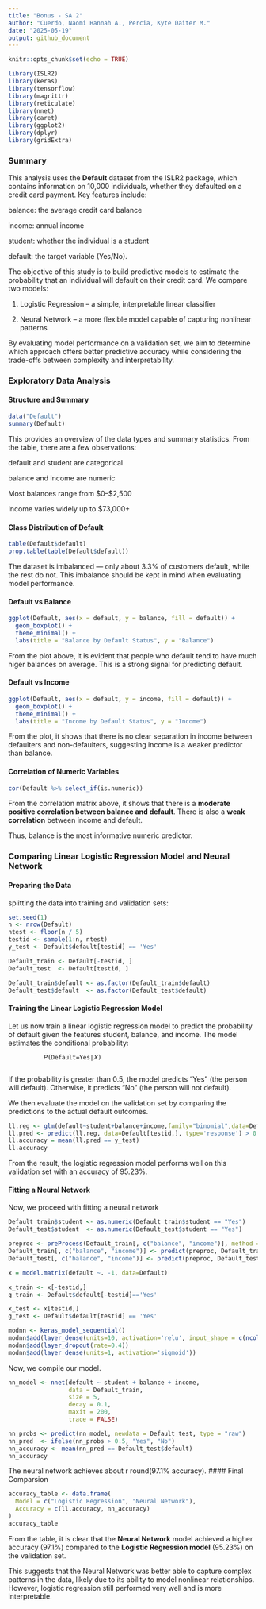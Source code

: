 ---
title: "Bonus - SA 2"
author: "Cuerdo, Naomi Hannah A., Percia, Kyte Daiter M."
date: "2025-05-19"
output: github_document
---

```{r setup, include=FALSE}
knitr::opts_chunk$set(echo = TRUE)
```

```{r libraries}
library(ISLR2)
library(keras)
library(tensorflow)
library(magrittr)
library(reticulate)
library(nnet)
library(caret)
library(ggplot2)
library(dplyr)
library(gridExtra)
```

### Summary
This analysis uses the **Default** dataset from the ISLR2 package, which contains information on 10,000 individuals, whether they defaulted on a credit card payment. Key features include:

balance: the average credit card balance

income: annual income

student: whether the individual is a student

default: the target variable (Yes/No).

The objective of this study is to build predictive models to estimate the probability that an individual will default on their credit card. We compare two models:

1. Logistic Regression – a simple, interpretable linear classifier

2. Neural Network – a more flexible model capable of capturing nonlinear patterns

By evaluating model performance on a validation set, we aim to determine which approach offers better predictive accuracy while considering the trade-offs between complexity and interpretability.

### Exploratory Data Analysis

#### Structure and Summary

```{r default}
data("Default")
summary(Default)

```
This provides an overview of the data types and summary statistics. From the table, there are a few observations:

default and student are categorical

balance and income are numeric

Most balances range from $0–$2,500

Income varies widely up to $73,000+

#### Class Distribution of Default
```{r class distri}
table(Default$default)
prop.table(table(Default$default))

```
The dataset is imbalanced — only about 3.3% of customers default, while the rest do not. This imbalance should be kept in mind when evaluating model performance.

#### Default vs Balance
```{r plot 1}
ggplot(Default, aes(x = default, y = balance, fill = default)) +
  geom_boxplot() +
  theme_minimal() +
  labs(title = "Balance by Default Status", y = "Balance")

```

From the plot above, it is evident that people who default tend to have much higer balances on average. This is a strong signal for predicting default.

#### Default vs Income

```{r plot 2}
ggplot(Default, aes(x = default, y = income, fill = default)) +
  geom_boxplot() +
  theme_minimal() +
  labs(title = "Income by Default Status", y = "Income")

```
From the plot, it shows that there is no clear separation in income between defaulters and non-defaulters, suggesting income is a weaker predictor than balance.

#### Correlation of Numeric Variables
```{r correlation}

cor(Default %>% select_if(is.numeric))

```
From the correlation matrix above, it shows that there is a **moderate positive correlation between balance and default**. There is also a **weak correlation** between income and default.

Thus, balance is the most informative numeric predictor.

### Comparing Linear Logistic Regression Model and Neural Network

#### Preparing the Data

splitting the data into training and validation sets:
```{r split}
set.seed(1)
n <- nrow(Default)
ntest <- floor(n / 5)
testid <- sample(1:n, ntest)
y_test <- Default$default[testid] == 'Yes'

Default_train <- Default[-testid, ]
Default_test  <- Default[testid, ]

Default_train$default <- as.factor(Default_train$default)
Default_test$default  <- as.factor(Default_test$default)

```

#### Training the Linear Logistic Regression Model

Let us now train a linear logistic regression model to predict the probability of default given the features student, balance, and income. The model estimates the conditional probability:

              𝑃(Default=Yes∣𝑋)
              
If the probability is greater than 0.5, the model predicts "Yes" (the person will default). Otherwise, it predicts "No" (the person will not default).

We then evaluate the model on the validation set by comparing the predictions to the actual default outcomes.
```{r lm}
ll.reg <- glm(default~student+balance+income,family="binomial",data=Default[-testid,])
ll.pred <- predict(ll.reg, data=Default[testid,], type='response') > 0.5
ll.accuracy = mean(ll.pred == y_test)
ll.accuracy

```
From the result, the logistic regression model performs well on this validation set with an accuracy of 95.23%.

#### Fitting a Neural Network

Now, we proceed with fitting a neural network

```{r values}
Default_train$student <- as.numeric(Default_train$student == "Yes")
Default_test$student  <- as.numeric(Default_test$student == "Yes")

preproc <- preProcess(Default_train[, c("balance", "income")], method = c("center", "scale"))
Default_train[, c("balance", "income")] <- predict(preproc, Default_train[, c("balance", "income")])
Default_test[, c("balance", "income")] <- predict(preproc, Default_test[, c("balance", "income")])
```


```{r neural network}
x = model.matrix(default ~. -1, data=Default)

x_train <- x[-testid,]
g_train <- Default$default[-testid]=='Yes'

x_test <- x[testid,]
g_test <- Default$default[testid] == 'Yes'

modnn <- keras_model_sequential()
modnn$add(layer_dense(units=10, activation='relu', input_shape = c(ncol(x_train))))
modnn$add(layer_dropout(rate=0.4))
modnn$add(layer_dense(units=1, activation='sigmoid'))
```

Now, we compile our model.
```{r compile model}
nn_model <- nnet(default ~ student + balance + income,
                 data = Default_train,
                 size = 5,
                 decay = 0.1,
                 maxit = 200,
                 trace = FALSE)

nn_probs <- predict(nn_model, newdata = Default_test, type = "raw")
nn_pred  <- ifelse(nn_probs > 0.5, "Yes", "No")
nn_accuracy <- mean(nn_pred == Default_test$default)
nn_accuracy
```
The neural network achieves about r round(97.1% accuracy).
#### Final Comparsion

```{r final comparison}
accuracy_table <- data.frame(
  Model = c("Logistic Regression", "Neural Network"),
  Accuracy = c(ll.accuracy, nn_accuracy)
)
accuracy_table

```


From the table, it is clear that the **Neural Network** model achieved a higher accuracy (97.1%) compared to the **Logistic Regression model** (95.23%)  on the validation set. 

This suggests that the Neural Network was better able to capture complex patterns in the data, likely due to its ability to model nonlinear relationships. 
However, logistic regression still performed very well and is more interpretable.
